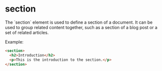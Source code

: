 
# section
<Separator />
The `section` element is used to define a section of a document. It can be used to group related content together, such as a section of a blog post or a set of related articles.

Example:
```html
<section>
  <h2>Introduction</h2>
  <p>This is the introduction to the section.</p>
</section>
```

